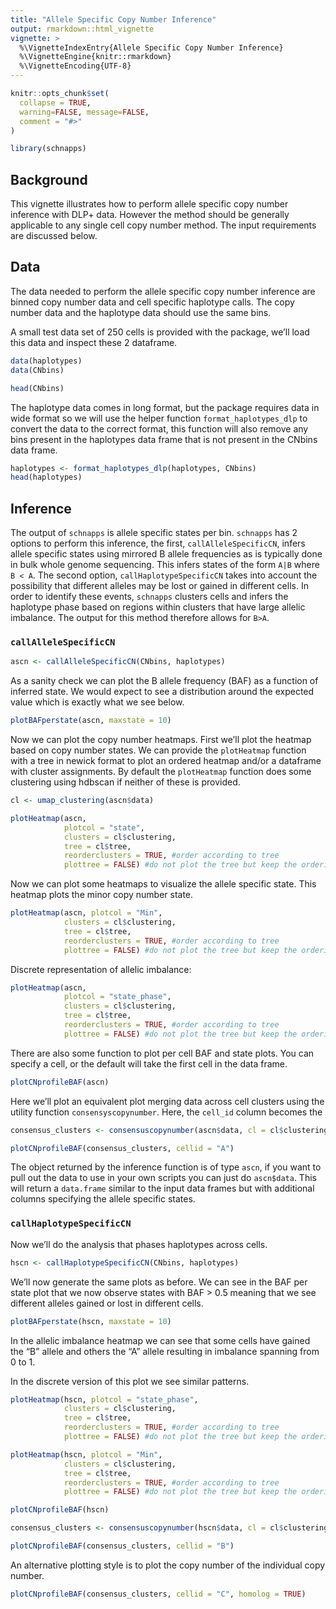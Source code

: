 ```yaml
---
title: "Allele Specific Copy Number Inference"
output: rmarkdown::html_vignette
vignette: >
  %\VignetteIndexEntry{Allele Specific Copy Number Inference}
  %\VignetteEngine{knitr::rmarkdown}
  %\VignetteEncoding{UTF-8}
---
```


```r
knitr::opts_chunk$set(
  collapse = TRUE,
  warning=FALSE, message=FALSE, 
  comment = "#>"
)
```

```r
library(schnapps)
```

## Background
This vignette illustrates how to perform allele specific copy number inference with DLP+ data. However the method should be generally applicable to any single cell copy number method. The input requirements are discussed below.

## Data
The data needed to perform the allele specific copy number inference are binned copy number data and cell specific haplotype calls. The copy number data and the haplotype data should use the same bins.

A small test data set of 250 cells is provided with the package, we'll load this data and inspect these 2 dataframe.

```r
data(haplotypes)
data(CNbins)
```

```r
head(CNbins)
```

The haplotype data comes in long format, but the package requires data in wide format so we will use the helper function `format_haplotypes_dlp` to convert the data to the correct format, this function will also remove any bins present in the haplotypes data frame that is not present in the CNbins data frame.
```r
haplotypes <- format_haplotypes_dlp(haplotypes, CNbins)
head(haplotypes)
```

## Inference

The output of `schnapps` is allele specific states per bin. `schnapps` has 2 options to perform this inference, the first, `callAlleleSpecificCN`, infers allele specific states using mirrored B allele frequencies as is typically done in bulk whole genome sequencing. This infers states of the form `A|B` where `B < A`. The second option, `callHaplotypeSpecificCN` takes into account the possibility that different alleles may be lost or gained in different cells. In order to identify these events, `schnapps` clusters cells and infers the haplotype phase based on regions within clusters that have large allelic imbalance. The output for this method therefore allows for `B>A`.

### `callAlleleSpecificCN`

```r
ascn <- callAlleleSpecificCN(CNbins, haplotypes)
```

As a sanity check we can plot the B allele frequency (BAF) as a function of inferred state. We would expect to see a distribution around the expected value which is exactly what we see below.

```r
plotBAFperstate(ascn, maxstate = 10)
```

Now we can plot the copy number heatmaps. First we'll plot the heatmap based on copy number states. We can provide the `plotHeatmap` function with a tree in newick format to plot an ordered heatmap and/or a dataframe with cluster assignments. By default the ```plotHeatmap``` function does some clustering using hdbscan if neither of these is provided. 

```r
cl <- umap_clustering(ascn$data)
```

```r
plotHeatmap(ascn, 
            plotcol = "state", 
            clusters = cl$clustering,
            tree = cl$tree, 
            reorderclusters = TRUE, #order according to tree
            plottree = FALSE) #do not plot the tree but keep the ordering )
```

Now we can plot some heatmaps to visualize the allele specific state. This heatmap plots the minor copy number state.
```r
plotHeatmap(ascn, plotcol = "Min",
            clusters = cl$clustering,
            tree = cl$tree, 
            reorderclusters = TRUE, #order according to tree
            plottree = FALSE) #do not plot the tree but keep the ordering )
```

Discrete representation of allelic imbalance:
```r
plotHeatmap(ascn, 
            plotcol = "state_phase", 
            clusters = cl$clustering,
            tree = cl$tree, 
            reorderclusters = TRUE, #order according to tree
            plottree = FALSE) #do not plot the tree but keep the ordering )
```

There are also some function to plot per cell BAF and state plots. You can specify a cell, or the default will take the first cell in the data frame.
```r
plotCNprofileBAF(ascn)
```

Here we'll plot an equivalent plot merging data across cell clusters using the utility function `consensyscopynumber`. Here, the `cell_id` column becomes the 
```r

consensus_clusters <- consensuscopynumber(ascn$data, cl = cl$clustering)

plotCNprofileBAF(consensus_clusters, cellid = "A")
```

The object returned by the inference function is of type `ascn`, if you want to pull out the data to use in your own scripts you can just do `ascn$data`. This will return a `data.frame` similar to the input data frames but with additional columns specifying the allele specific states.

### `callHaplotypeSpecificCN`
Now we'll do the analysis that phases haplotypes across cells.
```r
hscn <- callHaplotypeSpecificCN(CNbins, haplotypes)
```

We'll now generate the same plots as before. We can see in the BAF per state plot that we now observe states with BAF > 0.5 meaning that we see different alleles gained or lost in different cells.

```r
plotBAFperstate(hscn, maxstate = 10)
```

In the allelic imbalance heatmap we can see that some cells have gained the "B" allele and others the "A" allele resulting in imbalance spanning from 0 to 1.

In the discrete version of this plot we see similar patterns. 
```r
plotHeatmap(hscn, plotcol = "state_phase",
            clusters = cl$clustering,
            tree = cl$tree, 
            reorderclusters = TRUE, #order according to tree
            plottree = FALSE) #do not plot the tree but keep the ordering 
```

```r
plotHeatmap(hscn, plotcol = "Min",
            clusters = cl$clustering,
            tree = cl$tree, 
            reorderclusters = TRUE, #order according to tree
            plottree = FALSE) #do not plot the tree but keep the ordering 
```

```r
plotCNprofileBAF(hscn)
```

```r
consensus_clusters <- consensuscopynumber(hscn$data, cl = cl$clustering)

plotCNprofileBAF(consensus_clusters, cellid = "B")
```


An alternative plotting style is to plot the copy number of the individual copy number.
```r
plotCNprofileBAF(consensus_clusters, cellid = "C", homolog = TRUE)
```